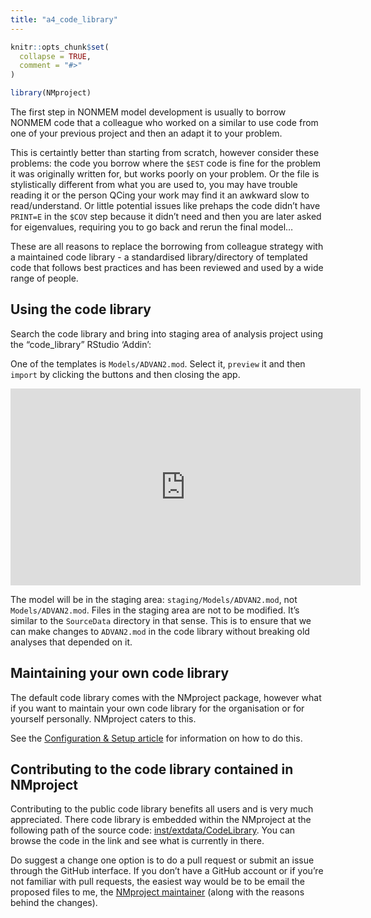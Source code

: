 ```yaml
---
title: "a4_code_library"
---
```


```r
knitr::opts_chunk$set(
  collapse = TRUE,
  comment = "#>"
)
```

```r
library(NMproject)
```

The first step in NONMEM model development is usually to borrow NONMEM code that a colleague who worked on a similar to use code from one of your previous project and then an adapt it to your problem.

This is certaintly better than starting from scratch, however consider these problems: the code you borrow where the `$EST` code is fine for the problem it was originally written for, but works poorly on your problem.  Or the file is stylistically different from what you are used to, you may have trouble reading it or the person QCing your work may find it an awkward slow to read/understand. Or little potential issues like prehaps the code didn't have `PRINT=E` in the `$COV` step because it didn't need and then you are later asked for eigenvalues, requiring you to go back and rerun the final model...

These are all reasons to replace the borrowing from colleague strategy with a maintained code library - a standardised library/directory of templated code that follows best practices and has been reviewed and used by a wide range of people.

## Using the code library

Search the code library and bring into staging area of analysis project using the "code_library" RStudio 'Addin':

One of the templates is `Models/ADVAN2.mod`.  Select it, `preview` it and then `import` by clicking the buttons and then closing the app.

<iframe width="560" height="315" src="https://www.youtube.com/embed/nTixZB9tfgk" frameborder="0" allow="accelerometer; autoplay; encrypted-media; gyroscope; picture-in-picture" allowfullscreen></iframe>

The model will be in the staging area: `staging/Models/ADVAN2.mod`, not `Models/ADVAN2.mod`.  Files in the staging area are not to be modified. It's similar to the `SourceData` directory in that sense.  This is to ensure that we can make changes to `ADVAN2.mod` in the code library without breaking old analyses that depended on it.

## Maintaining your own code library

The default code library comes with the NMproject package, however what if you want to maintain your own code library for the organisation or for yourself personally.  NMproject caters to this.

See the [Configuration & Setup article](https://tsahota.github.io/NMproject/articles/a1_config.html#custom-code-library-location) for information on how to do this.

## Contributing to the code library contained in NMproject

Contributing to the public code library benefits all users and is very much appreciated.  There code library is embedded within the NMproject at the following path of the source code: [inst/extdata/CodeLibrary](https://github.com/tsahota/NMproject/tree/master/inst/extdata/CodeLibrary).  You can browse the code in the link and see what is currently in there.

Do suggest a change one option is to do a pull request or submit an issue through the GitHub interface.  If you don't have a GitHub account or if you're not familiar with pull requests, the easiest way would be to be email the proposed files to me, the [NMproject maintainer](mailto:t.sahota0@gmail.com) (along with the reasons behind the changes).


